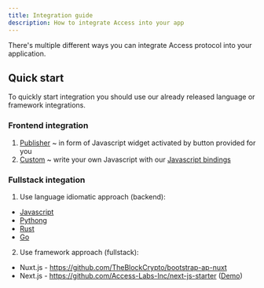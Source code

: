 ```yaml
---
title: Integration guide
description: How to integrate Access into your app
---
```


There's multiple different ways you can integrate Access protocol into your application.

## Quick start

To quickly start integration you should use our already released language or framework integrations.

### Frontend integration
1. [Publisher](https://github.com/Access-Labs-Inc/widget) ~ in form of Javascript widget activated by button provided for you
2. [Custom](/integration-guides/custom_integration/) ~ write your own Javascript with our [Javascript bindings](https://github.com/Access-Labs-Inc/access-protocol/tree/master/smart-contract/js)

### Fullstack integation
1. Use language idiomatic approach (backend):
- [Javascript](https://github.com/Access-Labs-Inc/access-protocol/tree/master/backends/js)
- [Pythong](https://github.com/Access-Labs-Inc/access-protocol/tree/master/backends/python)
- [Rust](https://github.com/Access-Labs-Inc/access-protocol/tree/master/backends/rust)
- [Go](https://github.com/Access-Labs-Inc/access-protocol/tree/master/backends/go)

2. Use framework approach (fullstack):
- Nuxt.js - https://github.com/TheBlockCrypto/bootstrap-ap-nuxt
- Next.js - https://github.com/Access-Labs-Inc/next-js-starter ([Demo](https://next-js-starter-vert.vercel.app/))
